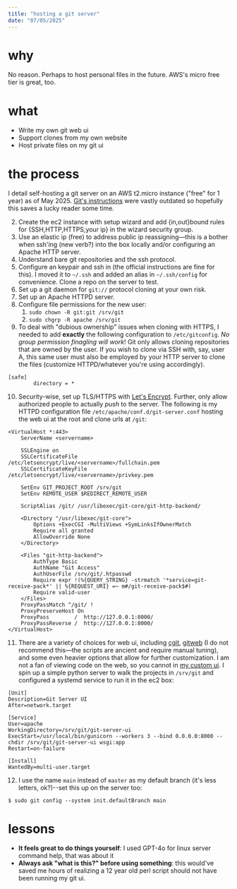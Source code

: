 ```yaml
---
title: "hosting a git server"
date: "07/05/2025"
---
```


# why

No reason. Perhaps to host personal files in the future. AWS's micro free tier is great, too.

# what

- Write my own git web ui
- Support clones from my own website
- Host private files on my git ui

# the process

I detail self-hosting a git server on an AWS t2.micro instance ("free" for 1 year) as of May 2025. [Git's instructions](https://git-scm.com/book/en/v2/Git-on-the-Server-The-Protocols) were vastly outdated so hopefully this saves a lucky reader some time.

2.  Create the ec2 instance with setup wizard and add \{in,out\}bound rules for \{SSH,HTTP,HTTPS,your ip\} in the wizard security group.
3.  Use an elastic ip (free) to address public ip reassigning—this is a bother when ssh'ing (new verb?) into the box locally and/or configuring an Apache HTTP server.
4.  Understand bare git repositories and the ssh protocol.
5.  Configure an keypair and ssh in (the official instructions are fine for this). I moved it to `~/.ssh` and added an alias in `~/.ssh/config` for convenience. Clone a repo on the server to test.
6.  Set up a git daemon for `git://` protocol cloning at your own risk.
7.  Set up an Apache HTTPD server.
8.  Configure file permissions for the new user:
    1.  `sudo chown -R git:git /srv/git`
    2.  `sudo chgrp -R apache /srv/git`
9.  To deal with "dubious ownership" issues when cloning with HTTPS, I needed to add **exactly** the following configuration to `/etc/gitconfig`. _No group permission finagling will work_! Git only allows cloning repositories that are owned by the user. If you wish to clone via SSH with, say, user A, this same user must also be employed by your HTTP server to clone the files (customize HTTPD/whatever you're using accordingly).

```gitconfig
[safe]
        directory = *
```

10. Security-wise, set up TLS/HTTPS with [Let's Encrypt](https://letsencrypt.org/). Further, only allow authorized people to actually _push_ to the server. The following is my HTTPD configuration file `/etc/apache/conf.d/git-server.conf` hosting the web ui at the root and clone urls at `/git`:

```apacheconf
<VirtualHost *:443>
    ServerName <servername>

    SSLEngine on
    SSLCertificateFile /etc/letsencrypt/live/<servername>/fullchain.pem
    SSLCertificateKeyFile /etc/letsencrypt/live/<servername>/privkey.pem

    SetEnv GIT_PROJECT_ROOT /srv/git
    SetEnv REMOTE_USER $REDIRECT_REMOTE_USER

    ScriptAlias /git/ /usr/libexec/git-core/git-http-backend/

    <Directory "/usr/libexec/git-core">
        Options +ExecCGI -MultiViews +SymLinksIfOwnerMatch
        Require all granted
        AllowOverride None
    </Directory>

    <Files "git-http-backend">
        AuthType Basic
        AuthName "Git Access"
        AuthUserFile /srv/git/.htpasswd
        Require expr !(%{QUERY_STRING} -strmatch '*service=git-receive-pack*' || %{REQUEST_URI} =~ m#/git-receive-pack$#)
        Require valid-user
    </Files>
    ProxyPassMatch ^/git/ !
    ProxyPreserveHost On
    ProxyPass        /  http://127.0.0.1:8000/
    ProxyPassReverse /  http://127.0.0.1:8000/
</VirtualHost>
```

11. There are a variety of choices for web ui, including [cgit](https://git.zx2c4.com/cgit/), [gitweb](https://git-scm.com/docs/gitweb) (I do not recommend this—the scripts are ancient and require manual tuning), and some even heavier options that allow for further customization. I am not a fan of viewing code on the web, so you cannot in [my custom ui](https://git.barrettruth.com). I spin up a simple python server to walk the projects in `/srv/git` and configured a systemd service to run it in the ec2 box:

```systemd
[Unit]
Description=Git Server UI
After=network.target

[Service]
User=apache
WorkingDirectory=/srv/git/git-server-ui
ExecStart=/usr/local/bin/gunicorn --workers 3 --bind 0.0.0.0:8000 --chdir /srv/git/git-server-ui wsgi:app
Restart=on-failure

[Install]
WantedBy=multi-user.target
````

12. I use the name `main` instead of `master` as my default branch (it's less letters, ok?)--set this up on the server too:

```console
$ sudo git config --system init.defaultBranch main
```

# lessons

- **It feels great to do things yourself**: I used GPT-4o for linux server command help, that was about it
- **Always ask "what is this?" before using something**: this would've saved me hours of realizing a 12 year old perl script should not have been running my git ui.
